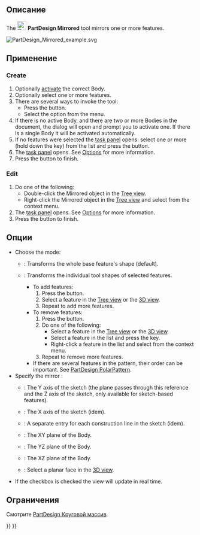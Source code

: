 <languages/>

<div class="mw-translate-fuzzy">
{{Docnav/ru
|‎[[PartDesign_SubtractiveWedge/ru|Субтрактивный клин]]
|[[PartDesign_LinearPattern/ru|Линейный массив]]
|[[PartDesign_Workbench/ru|Верстак PartDesign]]
|IconL=PartDesign_SubtractiveWedge.svg
|IconR=PartDesign_LinearPattern.svg
|IconC=Workbench_PartDesign.svg
}}
</div>

{{GuiCommand/ru
|Name/ru=Симметрия
|Name=PartDesign_Mirrored
|MenuLocation=Part Design → Apply a pattern → Симметрия
|Workbenches=[[PartDesign_Workbench/ru|PartDesign]]
|SeeAlso=[[PartDesign_MultiTransform/ru|Множественное преобразование]]
}}

<span id="Description"></span>
==Описание==

The [[Image:PartDesign_Mirrored.svg|24px]] '''PartDesign Mirrored''' tool mirrors one or more features.

[[File:PartDesign Mirrored example.svg]]
{{Caption|Объект для создания отверстия, созданный на основе эскиза, содержащего окружность (A), используется для создания зеркально отраженного объекта. Вертикальная ось эскиза (B) используется для определения оси симметрии. Результат (C) показан справа.}} 

<span id="Usage"></span>
==Применение==

=== Create ===

# Optionally [[PartDesign_Body#Active_status|activate]] the correct Body.
# Optionally select one or more features.
# There are several ways to invoke the tool:
#* Press the {{Button|[[Image:PartDesign_Mirrored.svg|16px]] [[PartDesign_Mirrored|Mirrored]]}} button.
#* Select the {{MenuCommand|Part Design → Apply a pattern → [[Image:PartDesign_Mirrored.svg|16px]] Mirrored}} option from the menu.
# If there is no active Body, and there are two or more Bodies in the document, the {{MenuCommand|Active Body Required}} dialog will open and prompt you to activate one. If there is a single Body it will be activated automatically.
# If no features were selected the {{MenuCommand|Select feature}} [[Task_panel|task panel]] opens: select one or more (hold down the {{KEY|Ctrl}} key) from the list and press the {{Button|OK}} button.
# The {{MenuCommand|Mirrored parameters}} [[Task_panel|task panel]] opens. See [[#Options|Options]] for more information.
# Press the {{Button|OK}} button to finish.

=== Edit ===

# Do one of the following:
#* Double-click the Mirrored object in the [[Tree_view|Tree view]].
#* Right-click the Mirrored object in the [[Tree_view|Tree view]] and select {{MenuCommand|Edit Mirrored}} from the context menu.
# The {{MenuCommand|Mirrored parameters}} [[Task_panel|task panel]] opens. See [[#Options|Options]] for more information.
# Press the {{Button|OK}} button to finish.

<span id="Options"></span>
== Опции ==

* Choose the mode:
** {{MenuCommand|Transform body}}: Transforms the whole base feature's shape (default). {{Version|1.0}}
** {{MenuCommand|Transform tool shapes}}: Transforms the individual tool shapes of selected features.
*** To add features:
***# Press the {{Button|Add feature}} button.
***# Select a feature in the [[Tree_view|Tree view]] or the [[3D_view|3D view]].
***# Repeat to add more features.
*** To remove features:
***# Press the {{Button|Remove feature}} button.
***# Do one of the following:
***#* Select a feature in the [[Tree_view|Tree view]] or the [[3D_view|3D view]].
***#* Select a feature in the list and press the {{KEY|Del}} key.
***#* Right-click a feature in the list and select {{MenuCommand|Remove}} from the context menu.
***# Repeat to remove more features.
*** If there are several features in the pattern, their order can be important. See [[PartDesign_PolarPattern#Ordering_features|PartDesign PolarPattern]].
* Specify the mirror {{MenuCommand|Plane}}:
** {{MenuCommand|Vertical sketch axis}}: The Y axis of the sketch (the plane passes through this reference and the Z axis of the sketch, only available for sketch-based features).
** {{MenuCommand|Horizontal sketch axis}}: The X axis of the sketch (idem).
** {{MenuCommand|Construction line #}}: A separate entry for each construction line in the sketch (idem).
** {{MenuCommand|Base XY plane}}: The XY plane of the Body.
** {{MenuCommand|Base YZ plane}}: The YZ plane of the Body.
** {{MenuCommand|Base XZ plane}}: The XZ plane of the Body.
** {{MenuCommand|Select reference...}}: Select a planar face in the [[3D_view|3D view]].
* If the {{MenuCommand|Update view}} checkbox is checked the view will update in real time.

<span id="Limitations"></span>
==Ограничения==

Смотрите [[PartDesign_PolarPattern/ru#Ограничения|PartDesign Круговой массив]].


<div class="mw-translate-fuzzy">
{{Docnav/ru
|‎[[PartDesign_SubtractiveWedge/ru|Субтрактивный клин]]
|[[PartDesign_LinearPattern/ru|Линейный массив]]
|[[PartDesign_Workbench/ru|Верстак PartDesign]]
|IconL=PartDesign_SubtractiveWedge.svg
|IconR=PartDesign_LinearPattern.svg
|IconC=Workbench_PartDesign.svg
}}
</div>

{{PartDesign Tools navi{{#translation:}}}}
{{Userdocnavi{{#translation:}}}}
